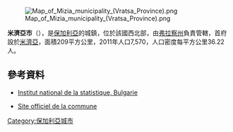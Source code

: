 [[Image:Map_of_Mizia_municipality_(Vratsa_Province).png|right]]

'''米濟亞市'''（{{lang-bg|Мизия}}），是[[保加利亞|保加利亞]]的城鎮，位於該國西北部，由[[弗拉察州|弗拉察州]]負責管轄，首府設於[[米濟亞|米濟亞]]，面積209平方公里，2011年人口7,570，人口密度每平方公里36.22人。

==參考資料==
*[http://www.nsi.bg/otrasalen.php?otr=53&a1=1583&a2=1584&a3=1585#cont Institut national de la statistique, Bulgarie] {{Wayback|url=http://www.nsi.bg/otrasalen.php?otr=53&a1=1583&a2=1584&a3=1585#cont |date=20101113165626 }}
*{{bg}} {{en}} [https://web.archive.org/web/20190731152404/http://www.miziabg.com/ Site officiel de la commune]

{{Bulgaria-geo-stub}}
[[Category:保加利亞城市|Category:保加利亞城市]]